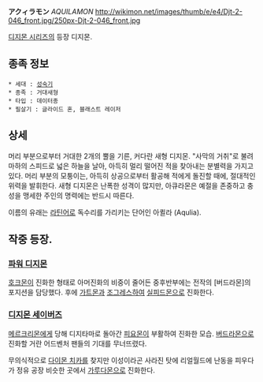 '''アクィラモン''' ''AQUILAMON''
http://wikimon.net/images/thumb/e/e4/Djt-2-046_front.jpg/250px-Djt-2-046_front.jpg

[[디지몬 시리즈]]의 등장 디지몬.

== 종족 정보 ==
 * 세대 : [[성숙기]]
 * 종족 : 거대새형
 * 타입 : 데이터종
 * 필살기 : 글라이드 혼, 블래스트 레이저

== 상세 ==
머리 부분으로부터 거대한 2개의 뿔을 기른, 커다란 새형 디지몬. "사막의 거취"로 불려 마하의 스피드로 넓은 하늘을 날아, 아득히 멀리 떨어진 적을 찾아내는 분별력을 가지고 있다. 머리 부분의 모퉁이는, 아득히 상공으로부터 활공해 적에게 돌진할 때에, 절대적인 위력을 발휘한다. 새형 디지몬은 난폭한 성격이 많지만, 아큐라몬은 예절을 존중하고 충성을 맹세한 주인의 명력에는 반드시 따른다.

이름의 유래는 [[라틴어]]로 독수리를 가리키는 단어인 아퀼라 (Aqulia).

== 작중 등장. ==
=== [[파워 디지몬]] ===
[[호크몬]]이 진화한 형태로 아머진화의 비중이 줄어든 중후반부에는 전작의 [버드라몬]의 포지션을 담당했다. 후에 [[가트몬]]과 [[조그레스]]하여 [[실피드몬]]으로 진화한다.

=== [[디지몬 세이버즈]] ===
[[메르크리몬]]에게 당해 디지타마로 돌아간 [[피요몬]]이 부활하여 진화한 모습. [[버드라몬]]으로 진화할 거란 어드벤처 팬들의 기대를 무너뜨렸다.

무의식적으로 [[다이몬 치카]]를 찾지만 이성이라곤 사라진 탓에 리얼월드에 난동을 피우다가 정유 공장 비슷한 곳에서 [[가루다몬]]으로 진화한다.
 
